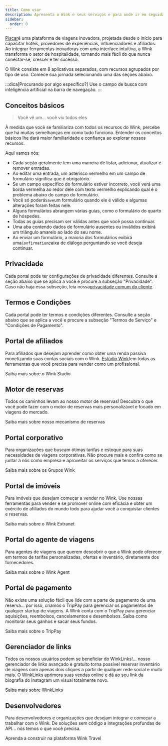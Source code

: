 ```yaml
---
title: Como usar
description: Apresenta o Wink e seus serviços e para onde ir em seguida.
sidebar:
  order: 0
---
```


[Piscar](https://wink.travel)é uma plataforma de viagens inovadora, projetada desde o início para capacitar hotéis, provedores de experiências, influenciadores e afiliados. Ao integrar ferramentas inovadoras com uma interface intuitiva, a Wink transforma o setor de hospitalidade, tornando mais fácil do que nunca conectar-se, crescer e ter sucesso.

O Wink consiste em 8 aplicativos separados, com recursos agrupados por tipo de uso.
Comece sua jornada selecionando uma das seções abaixo.

:::dica\[Procurando por algo específico?]
Use o campo de busca com inteligência artificial na barra de navegação.
:::

## Conceitos básicos

> Você vê um... você viu todos eles

À medida que você se familiariza com todos os recursos do Wink, percebe que há muitas semelhanças em como tudo funciona.
Entender os conceitos básicos lhe dará maior familiaridade e confiança ao explorar nossos recursos.

Aqui vamos nós:

* Cada seção geralmente tem uma maneira de listar, adicionar, atualizar e remover entradas.
* Ao editar uma entrada, um asterisco vermelho<Badge text="*" variant="danger" size="large" />
  em um campo de formulário significa que é obrigatório.
* Se um campo específico do formulário estiver incorreto, você verá uma borda vermelha ao redor dele com texto vermelho explicando qual é o problema abaixo do campo do formulário.
* Você só poderá`Save`um formulário quando ele é válido e algumas alterações foram feitas nele.
* Alguns formulários abrangem várias guias, como o formulário do quarto de hóspedes.
* Todas as guias precisam ser válidas antes que você possa continuar.
* Uma aba contendo dados de formulário ausentes ou inválidos exibirá um triângulo amarelo<Badge text="⚠️" variant="caution" size="large" />
  ao lado do seu nome.
* Ao enviar um formulário, a maioria dos formulários exibirá uma`Confirmation`caixa de diálogo perguntando se você deseja continuar.

## Privacidade

Cada portal pode ter configurações de privacidade diferentes. Consulte a seção abaixo que se aplica a você e procure a subseção "Privacidade". Caso não haja essa subseção, leia nossa[privacidade comum do cliente](/booking-engine/privacy).

## Termos e Condições

Cada portal pode ter termos e condições diferentes. Consulte a seção abaixo que se aplica a você e procure a subseção "Termos de Serviço" e "Condições de Pagamento".

## Portal de afiliados

Para afiliados que desejam aprender como obter uma renda passiva monetizando suas contas sociais com o Wink.
[Estúdio Wink](https://studio.wink.travel)tem todas as ferramentas que você precisa para vender como um profissional.

<LinkButton href="/studio/what-is-studio">
  Saiba mais sobre o Wink Studio
</LinkButton>


## Motor de reservas

Todos os caminhos levam ao nosso motor de reservas! Descubra o que você pode fazer com o motor de reservas mais personalizável e focado em viagens do mercado.

<LinkButton href="/booking-engine/in-a-nutshell">
  Saiba mais sobre nosso mecanismo de reservas
</LinkButton>


## Portal corporativo

Para organizações que buscam ótimas tarifas e estoque para suas necessidades de viagens corporativas. Não procure mais e confira como se juntar a nós como empresa e aproveitar os serviços que temos a oferecer.

<LinkButton href="/corporate/what-is-group">
  Saiba mais sobre os Grupos Wink
</LinkButton>


## Portal de imóveis

Para imóveis que desejam começar a vender no Wink. Use nossas ferramentas para vender e se promover online com eficácia e obter um exército de afiliados do mundo todo para ajudar você a conquistar clientes e reservas.

<LinkButton href="/extranet/what-is-extranet">
  Saiba mais sobre o Wink Extranet
</LinkButton>


## Portal do agente de viagens

Para agentes de viagens que querem descobrir o que a Wink pode oferecer em termos de tarifas personalizadas, ofertas e inventário, diretamente dos fornecedores.

<LinkButton href="/travel-agent/what-is-agent">
  Saiba mais sobre o Wink Agent
</LinkButton>


## Portal de pagamento

Não existe uma solução fácil que lide com a parte de pagamento de uma reserva... por isso, criamos o TripPay para gerenciar os pagamentos de qualquer startup de viagens. A Wink conta com o TripPay para gerenciar aquisições, reembolsos, cancelamentos e desembolsos.
Saiba como monitorar seus ganhos e sacar seus fundos.

<LinkButton href="/payment/what-is-trip-pay">
  Saiba mais sobre o TripPay
</LinkButton>


## Gerenciador de links

Todos os nossos usuários podem se beneficiar do WinkLinks!... nosso gerenciador de links avançado e gratuito torna possível reservar inventário de viagens com apenas dois cliques a partir de qualquer rede social e muito mais.
O WinkLinks aprimora suas vendas online e dá ao seu link da biografia do Instagram um visual totalmente novo.

<LinkButton href="/link-manager/wink-links">
  Saiba mais sobre WinkLinks
</LinkButton>


## Desenvolvedores

Para desenvolvedores e organizações que desejam integrar e começar a trabalhar com o Wink. De soluções sem código a integrações profundas de API... nós temos o que você precisa.

<LinkButton href="/developers/build-on-wink">
  Aprenda a construir na plataforma Wink Travel
</LinkButton>

